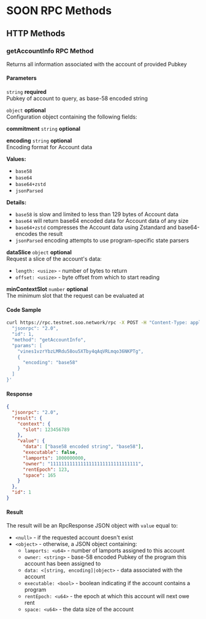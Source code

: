 # SOON RPC Methods

## HTTP Methods

### getAccountInfo RPC Method

Returns all information associated with the account of provided Pubkey

<div className="grid grid-cols-2 gap-4">
<div className="col-span-1">

#### Parameters

`string` **required**  
Pubkey of account to query, as base-58 encoded string

`object` **optional**  
Configuration object containing the following fields:

**commitment** `string` **optional**

**encoding** `string` **optional**  
Encoding format for Account data

**Values:**
- `base58`
- `base64`
- `base64+zstd`
- `jsonParsed`

**Details:**
- `base58` is slow and limited to less than 129 bytes of Account data
- `base64` will return base64 encoded data for Account data of any size
- `base64+zstd` compresses the Account data using Zstandard and base64-encodes the result
- `jsonParsed` encoding attempts to use program-specific state parsers

**dataSlice** `object` **optional**  
Request a slice of the account's data:
- `length: <usize>` - number of bytes to return
- `offset: <usize>` - byte offset from which to start reading

**minContextSlot** `number` **optional**  
The minimum slot that the request can be evaluated at

</div>
<div className="col-span-1">

#### Code Sample

```bash
curl https://rpc.testnet.soo.network/rpc -X POST -H "Content-Type: application/json" -d '{
  "jsonrpc": "2.0",
  "id": 1,
  "method": "getAccountInfo",
  "params": [
    "vines1vzrYbzLMRdu58ou5XTby4qAqVRLmqo36NKPTg",
    {
      "encoding": "base58"
    }
  ]
}'
```

#### Response

```json
{
  "jsonrpc": "2.0",
  "result": {
    "context": {
      "slot": 123456789
    },
    "value": {
      "data": ["base58 encoded string", "base58"],
      "executable": false,
      "lamports": 1000000000,
      "owner": "11111111111111111111111111111111",
      "rentEpoch": 123,
      "space": 165
    }
  },
  "id": 1
}
```

</div>
</div>

#### Result

The result will be an RpcResponse JSON object with `value` equal to:
- `<null>` - if the requested account doesn't exist
- `<object>` - otherwise, a JSON object containing:
  - `lamports: <u64>` - number of lamports assigned to this account
  - `owner: <string>` - base-58 encoded Pubkey of the program this account has been assigned to
  - `data: <[string, encoding]|object>` - data associated with the account
  - `executable: <bool>` - boolean indicating if the account contains a program
  - `rentEpoch: <u64>` - the epoch at which this account will next owe rent
  - `space: <u64>` - the data size of the account
